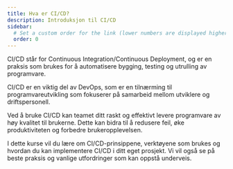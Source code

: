 ```yaml
---
title: Hva er CI/CD?
description: Introduksjon til CI/CD
sidebar:
  # Set a custom order for the link (lower numbers are displayed higher up)
  order: 0
---
```



CI/CD står for Continuous Integration/Continuous Deployment, og er en praksis som brukes for å automatisere bygging, testing og utrulling av programvare.

CI/CD er en viktig del av DevOps, som er en tilnærming til programvareutvikling som fokuserer på samarbeid mellom utviklere og driftspersonell.

Ved å bruke CI/CD kan teamet ditt raskt og effektivt levere programvare av høy kvalitet til brukerne.
Dette kan bidra til å redusere feil, øke produktiviteten og forbedre brukeropplevelsen.

I dette kurse vil du lære om CI/CD-prinsippene, verktøyene som brukes og hvordan du kan implementere CI/CD i ditt eget prosjekt.
Vi vil også se på beste praksis og vanlige utfordringer som kan oppstå underveis.

<LikeThisPage />
